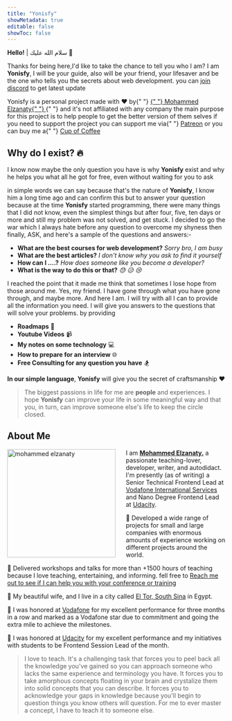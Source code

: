 ```yaml
---
title: "Yonisfy"
showMetadata: true
editable: false
showToc: false
---
```


**Hello!** | سلام الله عليك 👋

Thanks for being here,I'd like to take the chance to tell you who I am? I am **Yonisfy**,
I will be your guide, also will be your friend, your lifesaver and be the one who tells you the secrets about web development. you can <a href="https://discord.gg/amsZty2hkM">join discord</a> to get latest update

<Tip>
  Yonisfy is a personal project made with ❤️ by{" "}
  <a href="https://www.linkedin.com/in/mohammedelzanaty129/">
    {" "}
    Mohammed Elzanaty{" "}
  </a>{" "}
  and it's not affiliated with any company the main purpose for this project is
  to help people to get the better version of them selves if you need to support
  the project you can support me via{" "}
  <a href="https://patreon.com/mohammedelzanaty">Patreon</a> or you can buy me a{" "}
  <a href="https://www.buymeacoffee.com/moelzanaty">Cup of Coffee</a>
</Tip>

## Why do I exist? :fire:

I know now maybe the only question you have is why **Yonisfy** exist and why he helps you what all he got for free, even without waiting for you to ask

in simple words we can say because that's the nature of **Yonisfy**, I know him a long time ago and can confirm this but to answer your question because at the time **Yonisfy** started programming, there were many things that I did not know, even the simplest things but after four, five, ten days or more and still my problem was not solved, and get stuck. I decided to go the war which I always hate before any question to overcome my shyness then finally, ASK, and here's a sample of the questions and answers:-

- **What are the best courses for web development?** _Sorry bro, I am busy_
- **What are the best articles?** _I don't know why you ask to find it yourself_
- **How can I ....?** _How does someone like you become a developer?_
- **What is the way to do this or that?** _:sweat: :disappointed_relieved: :cry:_

I reached the point that it made me think that sometimes I lose hope from those around me. Yes, my friend. I have gone through what you have gone through, and maybe more. And here I am. I will try with all I can to provide all the information you need. I will give you answers to the questions that will solve your problems. by providing

- **Roadmaps** :rocket:
- **Youtube Videos** :video_camera:
- **My notes on some technology** :computer:
- **How to prepare for an interview** :globe_with_meridians:
- **Free Consulting for any question you have** :snowboarder:

**In our simple language**, **Yonisfy** will give you the secret of craftsmanship :heart:

> The biggest passions in life for me are **people** and experiences. I hope **Yonisfy** can improve your life in some meaningful way and that you, in turn, can improve someone else's life to keep the circle closed.

## About Me

<img
  src="https://cdn.fs.teachablecdn.com/U8RAsMFwTJ6kikO1YtGS"
  width="250"
  alt="mohammed elzanaty"
  align="left"
  style="margin-right: 1.5rem;"
/>

I am [**Mohammed Elzanaty.**](https://www.linkedin.com/in/mohammedelzanaty129/) a passionate teaching-lover, developer, writer, and autodidact. I'm presently (as of writing) a Senior Technical Frontend Lead at [Vodafone International Services](https://www.vodafone.com/) and Nano Degree Frontend Lead at [Udacity](https://www.udacity.com/).

🦁 Developed a wide range of projects for small and large companies with enormous amounts of experience working on different projects around the world.

🦁 Delivered workshops and talks for more than +1500 hours of teaching because I love teaching, entertaining, and informing. fell free to [Reach me out to see if I can help you with your conference or training](mailto:mohammedelzanaty129@gmail.com)

<!-- 🦁 Previously, I was a senior JavaScript at [Evolvice GmbH](https://www.evolvice.de/en/) and other software companies. -->

🦁 My beautiful wife, and I live in a city called [El Tor, South Sina](https://www.google.com/maps/place/El+Tor,+South+Sinai+Governorate/@28.2410098,33.6229813,12z/data=!4m13!1m7!3m6!1s0x14539a16ada1c8f3:0xe56cb3055e8a6099!2sEl+Tor,+South+Sinai+Governorate!3b1!8m2!3d28.2410098!4d33.6229813!3m4!1s0x14539a16ada1c8f3:0xe56cb3055e8a6099!8m2!3d28.2410098!4d33.6229813) in Egypt.

🏅 I was honored at [Vodafone](https://www.vodafone.com/) for my excellent performance for three months in a row and marked as a Vodafone star due to commitment and going the extra mile to achieve the milestones.

🏅 I was honored at [Udacity](https://www.udacity.com/) for my excellent performance and my initiatives with students to be Frontend Session Lead of the month.

> I love to teach. It's a challenging task that forces you to peel back all the knowledge you've gained so you can approach someone who lacks the same experience and terminology you have. It forces you to take amorphous concepts floating in your brain and crystalize them into solid concepts that you can describe. It forces you to acknowledge your gaps in knowledge because you'll begin to question things you know others will question. For me to ever master a concept, I have to teach it to someone else.
